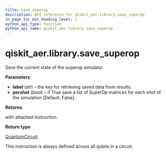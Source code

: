 ```yaml
---
title: save_superop
description: API reference for qiskit_aer.library.save_superop
in_page_toc_min_heading_level: 1
python_api_type: function
python_api_name: qiskit_aer.library.save_superop
---
```


# qiskit\_aer.library.save\_superop

<Function id="qiskit_aer.library.save_superop" isDedicatedPage={true} github="https://github.com/qiskit/qiskit-aer/tree/stable/0.11/qiskit_aer/library/save_instructions/save_superop.py" signature="save_superop(self, label='superop', pershot=False)">
  Save the current state of the superop simulator.

  **Parameters**

  *   **label** (*str*) – the key for retrieving saved data from results.
  *   **pershot** (*bool*) – if True save a list of SuperOp matrices for each shot of the simulation \[Default: False].

  **Returns**

  with attached instruction.

  **Return type**

  [QuantumCircuit](qiskit.circuit.QuantumCircuit "qiskit.circuit.QuantumCircuit")

  <Admonition title="Note" type="note">
    This instruction is always defined across all qubits in a circuit.
  </Admonition>
</Function>

